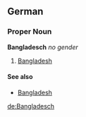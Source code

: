 ==German==
===Proper Noun===
'''Bangladesch''' ''no gender''
# [[Bangladesh]]

====See also====
* [[Bangladesh]]

[[de:Bangladesch]]